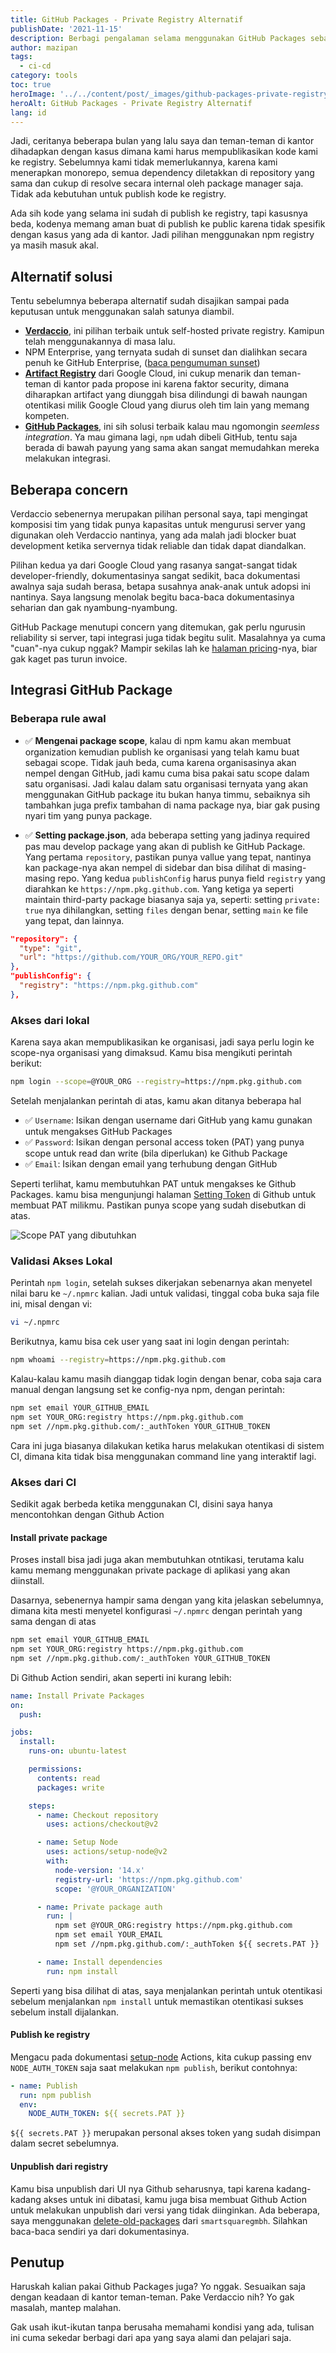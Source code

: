 ```yaml
---
title: GitHub Packages - Private Registry Alternatif
publishDate: '2021-11-15'
description: Berbagi pengalaman selama menggunakan GitHub Packages sebagai solusi private registry
author: mazipan
tags:
  - ci-cd
category: tools
toc: true
heroImage: '../../content/post/_images/github-packages-private-registry-alternatif/cover.png'
heroAlt: GitHub Packages - Private Registry Alternatif
lang: id
---
```


Jadi, ceritanya beberapa bulan yang lalu saya dan teman-teman di kantor dihadapkan dengan kasus dimana kami harus mempublikasikan kode kami ke registry. Sebelumnya kami tidak memerlukannya, karena kami menerapkan monorepo, semua dependency diletakkan di repository yang sama dan cukup di resolve secara internal oleh package manager saja. Tidak ada kebutuhan untuk publish kode ke registry.

Ada sih kode yang selama ini sudah di publish ke registry, tapi kasusnya beda, kodenya memang aman buat di publish ke public karena tidak spesifik dengan kasus yang ada di kantor. Jadi pilihan menggunakan npm registry ya masih masuk akal.

## Alternatif solusi

Tentu sebelumnya beberapa alternatif sudah disajikan sampai pada keputusan untuk menggunakan salah satunya diambil.

- **[Verdaccio](https://verdaccio.org/)**, ini pilihan terbaik untuk self-hosted private registry. Kamipun telah menggunakannya di masa lalu.
- NPM Enterprise, yang ternyata sudah di sunset dan dialihkan secara penuh ke GitHub Enterprise, ([baca pengumuman sunset](https://docs.npmjs.com/enterprise))
- **[Artifact Registry](https://cloud.google.com/artifact-registry/docs/nodejs/manage-packages)** dari Google Cloud, ini cukup menarik dan teman-teman di kantor pada propose ini karena faktor security, dimana diharapkan artifact yang diunggah bisa dilindungi di bawah naungan otentikasi milik Google Cloud yang diurus oleh tim lain yang memang kompeten.
- **[GitHub Packages](https://github.com/features/packages)**, ini sih solusi terbaik kalau mau ngomongin _seemless integration_. Ya mau gimana lagi, `npm` udah dibeli GitHub, tentu saja berada di bawah payung yang sama akan sangat memudahkan mereka melakukan integrasi.

## Beberapa concern

Verdaccio sebenernya merupakan pilihan personal saya, tapi mengingat komposisi tim yang tidak punya kapasitas untuk mengurusi server yang digunakan oleh Verdaccio nantinya, yang ada malah jadi blocker buat development ketika servernya tidak reliable dan tidak dapat diandalkan.

Pilihan kedua ya dari Google Cloud yang rasanya sangat-sangat tidak developer-friendly, dokumentasinya sangat sedikit, baca dokumentasi awalnya saja sudah berasa, betapa susahnya anak-anak untuk adopsi ini nantinya. Saya langsung menolak begitu baca-baca dokumentasinya seharian dan gak nyambung-nyambung.

GitHub Package menutupi concern yang ditemukan, gak perlu ngurusin reliability si server, tapi integrasi juga tidak begitu sulit. Masalahnya ya cuma "cuan"-nya cukup nggak? Mampir sekilas lah ke [halaman pricing](https://github.com/features/packages#pricing)-nya, biar gak kaget pas turun invoice.

## Integrasi GitHub Package

### Beberapa rule awal

- ✅ **Mengenai package scope**, kalau di npm kamu akan membuat organization kemudian publish ke organisasi yang telah kamu buat sebagai scope. Tidak jauh beda, cuma karena organisasinya akan nempel dengan GitHub, jadi kamu cuma bisa pakai satu scope dalam satu organisasi. Jadi kalau dalam satu organisasi ternyata yang akan menggunakan GitHub package itu bukan hanya timmu, sebaiknya sih tambahkan juga prefix tambahan di nama package nya, biar gak pusing nyari tim yang punya package.

- ✅ **Setting package.json**, ada beberapa setting yang jadinya required pas mau develop package yang akan di publish ke GitHub Package. Yang pertama `repository`, pastikan punya vallue yang tepat, nantinya kan package-nya akan nempel di sidebar dan bisa dilihat di masing-masing repo. Yang kedua `publishConfig` harus punya field `registry` yang diarahkan ke `https://npm.pkg.github.com`. Yang ketiga ya seperti maintain third-party package biasanya saja ya, seperti: setting `private: true` nya dihilangkan, setting `files` dengan benar, setting `main` ke file yang tepat, dan lainnya.

```json title=package.json
"repository": {
  "type": "git",
  "url": "https://github.com/YOUR_ORG/YOUR_REPO.git"
},
"publishConfig": {
  "registry": "https://npm.pkg.github.com"
},
```

### Akses dari lokal

Karena saya akan mempublikasikan ke organisasi, jadi saya perlu login ke scope-nya organisasi yang dimaksud. Kamu bisa mengikuti perintah berikut:

```bash title=terminal
npm login --scope=@YOUR_ORG --registry=https://npm.pkg.github.com
```

Setelah menjalankan perintah di atas, kamu akan ditanya beberapa hal

- ✅ `Username`: Isikan dengan username dari GitHub yang kamu gunakan untuk mengakses GitHub Packages
- ✅ `Password`: Isikan dengan personal access token (PAT) yang punya scope untuk read dan write (bila diperlukan) ke Github Package
- ✅ `Email`: Isikan dengan email yang terhubung dengan GitHub

Seperti terlihat, kamu membutuhkan PAT untuk mengakses ke Github Packages. kamu bisa mengunjungi halaman [Setting Token](https://github.com/settings/tokens) di Github untuk membuat PAT milikmu. Pastikan punya scope yang sudah disebutkan di atas.

![Scope PAT yang dibutuhkan](../../content/post/_images/github-packages-private-registry-alternatif/pat-scope.png)

### Validasi Akses Lokal

Perintah `npm login`, setelah sukses dikerjakan sebenarnya akan menyetel nilai baru ke `~/.npmrc` kalian. Jadi untuk validasi, tinggal coba buka saja file ini, misal dengan vi:

```bash title=terminal
vi ~/.npmrc
```

Berikutnya, kamu bisa cek user yang saat ini login dengan perintah:

```bash title=terminal
npm whoami --registry=https://npm.pkg.github.com
```

Kalau-kalau kamu masih dianggap tidak login dengan benar, coba saja cara manual dengan langsung set ke config-nya npm, dengan perintah:

```bash title=terminal
npm set email YOUR_GITHUB_EMAIL
npm set YOUR_ORG:registry https://npm.pkg.github.com
npm set //npm.pkg.github.com/:_authToken YOUR_GITHUB_TOKEN
```

Cara ini juga biasanya dilakukan ketika harus melakukan otentikasi di sistem CI, dimana kita tidak bisa menggunakan command line yang interaktif lagi.

### Akses dari CI

Sedikit agak berbeda ketika menggunakan CI, disini saya hanya mencontohkan dengan Github Action

#### Install private package

Proses install bisa jadi juga akan membutuhkan otntikasi, terutama kalu kamu memang menggunakan private package di aplikasi yang akan diinstall.

Dasarnya, sebenernya hampir sama dengan yang kita jelaskan sebelumnya, dimana kita mesti menyetel konfigurasi `~/.npmrc` dengan perintah yang sama dengan di atas

```bash title=terminal
npm set email YOUR_GITHUB_EMAIL
npm set YOUR_ORG:registry https://npm.pkg.github.com
npm set //npm.pkg.github.com/:_authToken YOUR_GITHUB_TOKEN
```

Di Github Action sendiri, akan seperti ini kurang lebih:

```yaml title=action.yml
name: Install Private Packages
on:
  push:

jobs:
  install:
    runs-on: ubuntu-latest

    permissions:
      contents: read
      packages: write

    steps:
      - name: Checkout repository
        uses: actions/checkout@v2

      - name: Setup Node
        uses: actions/setup-node@v2
        with:
          node-version: '14.x'
          registry-url: 'https://npm.pkg.github.com'
          scope: '@YOUR_ORGANIZATION'

      - name: Private package auth
        run: |
          npm set @YOUR_ORG:registry https://npm.pkg.github.com
          npm set email YOUR_EMAIL
          npm set //npm.pkg.github.com/:_authToken ${{ secrets.PAT }}

      - name: Install dependencies
        run: npm install
```

Seperti yang bisa dilihat di atas, saya menjalankan perintah untuk otentikasi sebelum menjalankan `npm install` untuk memastikan otentikasi sukses sebelum install dijalankan.

#### Publish ke registry

Mengacu pada dokumentasi [setup-node](https://github.com/actions/setup-node/blob/main/docs/advanced-usage.md#publish-to-npmjs-and-gpr-with-npm) Actions, kita cukup passing env `NODE_AUTH_TOKEN` saja saat melakukan `npm publish`, berikut contohnya:

```yaml title=action.yml
- name: Publish
  run: npm publish
  env:
    NODE_AUTH_TOKEN: ${{ secrets.PAT }}
```

`${{ secrets.PAT }}` merupakan personal akses token yang sudah disimpan dalam secret sebelumnya.

#### Unpublish dari registry

Kamu bisa unpublish dari UI nya Github seharusnya, tapi karena kadang-kadang akses untuk ini dibatasi, kamu juga bisa membuat Github Action untuk melakukan unpublish dari versi yang tidak diinginkan. Ada beberapa, saya menggunakan [delete-old-packages](https://github.com/SmartsquareGmbH/delete-old-packages) dari `smartsquaregmbh`. Silahkan baca-baca sendiri ya dari dokumentasinya.

## Penutup

Haruskah kalian pakai Github Packages juga? Yo nggak. Sesuaikan saja dengan keadaan di kantor teman-teman. Pake Verdaccio nih? Yo gak masalah, mantep malahan.

Gak usah ikut-ikutan tanpa berusaha memahami kondisi yang ada, tulisan ini cuma sekedar berbagi dari apa yang saya alami dan pelajari saja.
